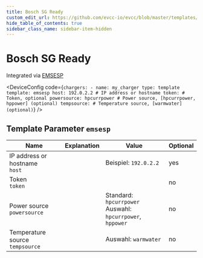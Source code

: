 ```yaml
---
title: Bosch SG Ready
custom_edit_url: https://github.com/evcc-io/evcc/blob/master/templates/definition/charger/emsesp.yaml
hide_table_of_contents: true
sidebar_class_name: sidebar-item-hidden
---
```



# Bosch SG Ready

<div className="device-detail-container">
  <div className="device-detail-content">
    <DeviceFeatures features="" />

Integrated via [EMSESP](https://emsesp.org/)


<DeviceConfig code={`chargers:
    - name: my_charger
      type: template
      template: emsesp
      host: 192.0.2.2 # IP address or hostname
      token: # Token, optional
      powersource: hpcurrpower # Power source, [hpcurrpower, hppower] (optional)
      tempsource: # Temperature source, [warmwater] (optional)`}  />
  </div>
  <div className="device-detail-icon">
    <evcc-icon
      type="charger"
      name="bosch-sg-ready"
      size="400px"
      alt="Bosch SG Ready"
      className="device-detail-icon-img"
    ></evcc-icon>
  </div>
</div>

## Template Parameter `emsesp`

| Name | Explanation | Value | Optional |
|-----------|-------------|-------|----------|
| IP address or hostname<br/>`host` |  | Beispiel: `192.0.2.2` | yes |
| Token<br/>`token` |  |  | no |
| Power source<br/>`powersource` |  | Standard: `hpcurrpower`<br/>Auswahl: `hpcurrpower`, `hppower` | no |
| Temperature source<br/>`tempsource` |  | Auswahl: `warmwater` | no |

